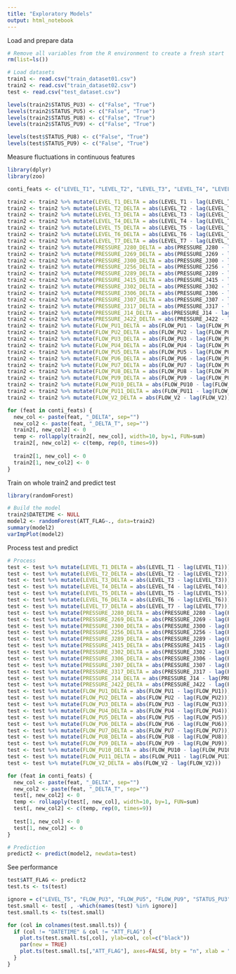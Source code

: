 ```yaml
---
title: "Exploratory Models"
output: html_notebook
---
```


Load and prepare data
```r
# Remove all variables from the R environment to create a fresh start
rm(list=ls())

# Load datasets
train1 <- read.csv("train_dataset01.csv")
train2 <- read.csv("train_dataset02.csv")
test <- read.csv("test_dataset.csv")

levels(train2$STATUS_PU3) <- c("False", "True")
levels(train2$STATUS_PU5) <- c("False", "True")
levels(train2$STATUS_PU8) <- c("False", "True")
levels(train2$STATUS_PU9) <- c("False", "True")

levels(test$STATUS_PU8) <- c("False", "True")
levels(test$STATUS_PU9) <- c("False", "True")
```

Measure fluctuations in continuous features
```r
library(dplyr)
library(zoo)

conti_feats <- c("LEVEL_T1", "LEVEL_T2", "LEVEL_T3", "LEVEL_T4", "LEVEL_T5", "LEVEL_T6", "LEVEL_T7", "PRESSURE_J280", "PRESSURE_J269", "PRESSURE_J300", "PRESSURE_J256", "PRESSURE_J289", "PRESSURE_J415", "PRESSURE_J302", "PRESSURE_J306", "PRESSURE_J307", "PRESSURE_J317", "PRESSURE_J14", "PRESSURE_J422", "FLOW_PU1", "FLOW_PU2", "FLOW_PU3", "FLOW_PU4", "FLOW_PU5", "FLOW_PU6", "FLOW_PU7", "FLOW_PU8", "FLOW_PU9", "FLOW_PU10", "FLOW_PU11", "FLOW_V2")

train2 <- train2 %>% mutate(LEVEL_T1_DELTA = abs(LEVEL_T1 - lag(LEVEL_T1)))
train2 <- train2 %>% mutate(LEVEL_T2_DELTA = abs(LEVEL_T2 - lag(LEVEL_T2)))
train2 <- train2 %>% mutate(LEVEL_T3_DELTA = abs(LEVEL_T3 - lag(LEVEL_T3)))
train2 <- train2 %>% mutate(LEVEL_T4_DELTA = abs(LEVEL_T4 - lag(LEVEL_T4)))
train2 <- train2 %>% mutate(LEVEL_T5_DELTA = abs(LEVEL_T5 - lag(LEVEL_T5)))
train2 <- train2 %>% mutate(LEVEL_T6_DELTA = abs(LEVEL_T6 - lag(LEVEL_T6)))
train2 <- train2 %>% mutate(LEVEL_T7_DELTA = abs(LEVEL_T7 - lag(LEVEL_T7)))
train2 <- train2 %>% mutate(PRESSURE_J280_DELTA = abs(PRESSURE_J280 - lag(PRESSURE_J280)))
train2 <- train2 %>% mutate(PRESSURE_J269_DELTA = abs(PRESSURE_J269 - lag(PRESSURE_J269)))
train2 <- train2 %>% mutate(PRESSURE_J300_DELTA = abs(PRESSURE_J300 - lag(PRESSURE_J300)))
train2 <- train2 %>% mutate(PRESSURE_J256_DELTA = abs(PRESSURE_J256 - lag(PRESSURE_J256)))
train2 <- train2 %>% mutate(PRESSURE_J289_DELTA = abs(PRESSURE_J289 - lag(PRESSURE_J289)))
train2 <- train2 %>% mutate(PRESSURE_J415_DELTA = abs(PRESSURE_J415 - lag(PRESSURE_J415)))
train2 <- train2 %>% mutate(PRESSURE_J302_DELTA = abs(PRESSURE_J302 - lag(PRESSURE_J302)))
train2 <- train2 %>% mutate(PRESSURE_J306_DELTA = abs(PRESSURE_J306 - lag(PRESSURE_J306)))
train2 <- train2 %>% mutate(PRESSURE_J307_DELTA = abs(PRESSURE_J307 - lag(PRESSURE_J307)))
train2 <- train2 %>% mutate(PRESSURE_J317_DELTA = abs(PRESSURE_J317 - lag(PRESSURE_J317)))
train2 <- train2 %>% mutate(PRESSURE_J14_DELTA = abs(PRESSURE_J14 - lag(PRESSURE_J14)))
train2 <- train2 %>% mutate(PRESSURE_J422_DELTA = abs(PRESSURE_J422 - lag(PRESSURE_J422)))
train2 <- train2 %>% mutate(FLOW_PU1_DELTA = abs(FLOW_PU1 - lag(FLOW_PU1)))
train2 <- train2 %>% mutate(FLOW_PU2_DELTA = abs(FLOW_PU2 - lag(FLOW_PU2)))
train2 <- train2 %>% mutate(FLOW_PU3_DELTA = abs(FLOW_PU3 - lag(FLOW_PU3)))
train2 <- train2 %>% mutate(FLOW_PU4_DELTA = abs(FLOW_PU4 - lag(FLOW_PU4)))
train2 <- train2 %>% mutate(FLOW_PU5_DELTA = abs(FLOW_PU5 - lag(FLOW_PU5)))
train2 <- train2 %>% mutate(FLOW_PU6_DELTA = abs(FLOW_PU6 - lag(FLOW_PU6)))
train2 <- train2 %>% mutate(FLOW_PU7_DELTA = abs(FLOW_PU7 - lag(FLOW_PU7)))
train2 <- train2 %>% mutate(FLOW_PU8_DELTA = abs(FLOW_PU8 - lag(FLOW_PU8)))
train2 <- train2 %>% mutate(FLOW_PU9_DELTA = abs(FLOW_PU9 - lag(FLOW_PU9)))
train2 <- train2 %>% mutate(FLOW_PU10_DELTA = abs(FLOW_PU10 - lag(FLOW_PU10)))
train2 <- train2 %>% mutate(FLOW_PU11_DELTA = abs(FLOW_PU11 - lag(FLOW_PU11)))
train2 <- train2 %>% mutate(FLOW_V2_DELTA = abs(FLOW_V2 - lag(FLOW_V2)))

for (feat in conti_feats) {
  new_col <- paste(feat, "_DELTA", sep="")
  new_col2 <- paste(feat, "_DELTA_T", sep="")
  train2[, new_col2] <- 0
  temp <- rollapply(train2[, new_col], width=10, by=1, FUN=sum)
  train2[, new_col2] <- c(temp, rep(0, times=9))
  
  train2[1, new_col] <- 0
  train2[1, new_col2] <- 0
}
```

Train on whole train2 and predict test
```r
library(randomForest)

# Build the model
train2$DATETIME <- NULL
model2 <- randomForest(ATT_FLAG~., data=train2)
summary(model2)
varImpPlot(model2)
```

Process test and predict
```r
# Process
test <- test %>% mutate(LEVEL_T1_DELTA = abs(LEVEL_T1 - lag(LEVEL_T1)))
test <- test %>% mutate(LEVEL_T2_DELTA = abs(LEVEL_T2 - lag(LEVEL_T2)))
test <- test %>% mutate(LEVEL_T3_DELTA = abs(LEVEL_T3 - lag(LEVEL_T3)))
test <- test %>% mutate(LEVEL_T4_DELTA = abs(LEVEL_T4 - lag(LEVEL_T4)))
test <- test %>% mutate(LEVEL_T5_DELTA = abs(LEVEL_T5 - lag(LEVEL_T5)))
test <- test %>% mutate(LEVEL_T6_DELTA = abs(LEVEL_T6 - lag(LEVEL_T6)))
test <- test %>% mutate(LEVEL_T7_DELTA = abs(LEVEL_T7 - lag(LEVEL_T7)))
test <- test %>% mutate(PRESSURE_J280_DELTA = abs(PRESSURE_J280 - lag(PRESSURE_J280)))
test <- test %>% mutate(PRESSURE_J269_DELTA = abs(PRESSURE_J269 - lag(PRESSURE_J269)))
test <- test %>% mutate(PRESSURE_J300_DELTA = abs(PRESSURE_J300 - lag(PRESSURE_J300)))
test <- test %>% mutate(PRESSURE_J256_DELTA = abs(PRESSURE_J256 - lag(PRESSURE_J256)))
test <- test %>% mutate(PRESSURE_J289_DELTA = abs(PRESSURE_J289 - lag(PRESSURE_J289)))
test <- test %>% mutate(PRESSURE_J415_DELTA = abs(PRESSURE_J415 - lag(PRESSURE_J415)))
test <- test %>% mutate(PRESSURE_J302_DELTA = abs(PRESSURE_J302 - lag(PRESSURE_J302)))
test <- test %>% mutate(PRESSURE_J306_DELTA = abs(PRESSURE_J306 - lag(PRESSURE_J306)))
test <- test %>% mutate(PRESSURE_J307_DELTA = abs(PRESSURE_J307 - lag(PRESSURE_J307)))
test <- test %>% mutate(PRESSURE_J317_DELTA = abs(PRESSURE_J317 - lag(PRESSURE_J317)))
test <- test %>% mutate(PRESSURE_J14_DELTA = abs(PRESSURE_J14 - lag(PRESSURE_J14)))
test <- test %>% mutate(PRESSURE_J422_DELTA = abs(PRESSURE_J422 - lag(PRESSURE_J422)))
test <- test %>% mutate(FLOW_PU1_DELTA = abs(FLOW_PU1 - lag(FLOW_PU1)))
test <- test %>% mutate(FLOW_PU2_DELTA = abs(FLOW_PU2 - lag(FLOW_PU2)))
test <- test %>% mutate(FLOW_PU3_DELTA = abs(FLOW_PU3 - lag(FLOW_PU3)))
test <- test %>% mutate(FLOW_PU4_DELTA = abs(FLOW_PU4 - lag(FLOW_PU4)))
test <- test %>% mutate(FLOW_PU5_DELTA = abs(FLOW_PU5 - lag(FLOW_PU5)))
test <- test %>% mutate(FLOW_PU6_DELTA = abs(FLOW_PU6 - lag(FLOW_PU6)))
test <- test %>% mutate(FLOW_PU7_DELTA = abs(FLOW_PU7 - lag(FLOW_PU7)))
test <- test %>% mutate(FLOW_PU8_DELTA = abs(FLOW_PU8 - lag(FLOW_PU8)))
test <- test %>% mutate(FLOW_PU9_DELTA = abs(FLOW_PU9 - lag(FLOW_PU9)))
test <- test %>% mutate(FLOW_PU10_DELTA = abs(FLOW_PU10 - lag(FLOW_PU10)))
test <- test %>% mutate(FLOW_PU11_DELTA = abs(FLOW_PU11 - lag(FLOW_PU11)))
test <- test %>% mutate(FLOW_V2_DELTA = abs(FLOW_V2 - lag(FLOW_V2)))

for (feat in conti_feats) {
  new_col <- paste(feat, "_DELTA", sep="")
  new_col2 <- paste(feat, "_DELTA_T", sep="")
  test[, new_col2] <- 0
  temp <- rollapply(test[, new_col], width=10, by=1, FUN=sum)
  test[, new_col2] <- c(temp, rep(0, times=9))
  
  test[1, new_col] <- 0
  test[1, new_col2] <- 0
}

# Prediction
predict2 <- predict(model2, newdata=test)
```


See performance
```r
test$ATT_FLAG <- predict2
test.ts <- ts(test)

ignore = c("LEVEL_T5", "FLOW_PU3", "FLOW_PU5", "FLOW_PU9", "STATUS_PU3", "STATUS_PU5", "STATUS_PU8", "STATUS_PU9")
test.small <- test[ , -which(names(test) %in% ignore)]
test.small.ts <- ts(test.small)

for (col in colnames(test.small.ts)) {
  if (col != "DATETIME" & col != "ATT_FLAG") {
    plot.ts(test.small.ts[,col], ylab=col, col=c("black"))
    par(new = TRUE)
    plot.ts(test.small.ts[,"ATT_FLAG"], axes=FALSE, bty = "n", xlab = "", ylab = "", col="red")
  }
}
```